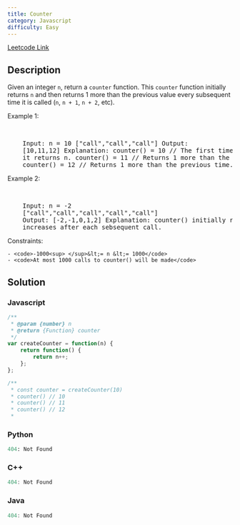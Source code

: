 ```yaml
---
title: Counter
category: Javascript
difficulty: Easy
---
```


<Callout>

[Leetcode Link](https://leetcode.com/problems/counter)

</Callout>

## Description

Given an integer <code>n</code>, return a <code>counter</code> function. This <code>counter</code> function initially returns <code>n</code> and then returns 1 more than the previous value every subsequent time it is called (<code>n</code>, <code>n + 1</code>, <code>n + 2</code>, etc).

Example 1:

<br />
<pre className="overflow-x-auto">
	Input: n = 10 [&quot;call&quot;,&quot;call&quot;,&quot;call&quot;] Output:
	[10,11,12] Explanation: counter() = 10 // The first time counter() is called,
	it returns n. counter() = 11 // Returns 1 more than the previous time.
	counter() = 12 // Returns 1 more than the previous time.
</pre>

Example 2:

<br />
<pre className="overflow-x-auto">
	Input: n = -2
	[&quot;call&quot;,&quot;call&quot;,&quot;call&quot;,&quot;call&quot;,&quot;call&quot;]
	Output: [-2,-1,0,1,2] Explanation: counter() initially returns -2. Then
	increases after each sebsequent call.
</pre>

Constraints:

    - <code>-1000<sup> </sup>&lt;= n &lt;= 1000</code>
    - <code>At most 1000 calls to counter() will be made</code>

## Solution

### Javascript

```javascript
/**
 * @param {number} n
 * @return {Function} counter
 */
var createCounter = function(n) {
    return function() {
        return n++;
    };
};

/**
 * const counter = createCounter(10)
 * counter() // 10
 * counter() // 11
 * counter() // 12
 *

```

### Python

```python
404: Not Found
```

### C++

```cpp
404: Not Found
```

### Java

```java
404: Not Found
```
